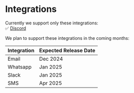 # Integrations

Currently we support only these integrations: <br />
✅ [Discord](/integrations/discord)

We plan to support these integrations in the coming months:

| Integration | Expected Release Date |
| --- | --- |
| Email | Dec 2024 |
| Whatsapp | Jan 2025 |
| Slack | Jan 2025 |
| SMS | Apr 2025 |
